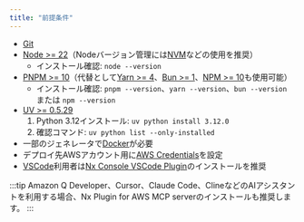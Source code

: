 ```yaml
---
title: "前提条件"
---
```





- [Git](https://git-scm.com/book/en/v2/Getting-Started-Installing-Git)
- [Node >= 22](https://nodejs.org/en/download)（Nodeバージョン管理には[NVM](https://github.com/nvm-sh/nvm)などの使用を推奨）
  - インストール確認: `node --version`
- [PNPM >= 10](https://pnpm.io/installation#using-npm)（代替として[Yarn >= 4](https://yarnpkg.com/getting-started/install)、[Bun >= 1](https://bun.sh/docs/installation)、[NPM >= 10](https://nodejs.org/en/learn/getting-started/an-introduction-to-the-npm-package-manager)も使用可能）
  - インストール確認: `pnpm --version`、`yarn --version`、`bun --version` または `npm --version`
- [UV >= 0.5.29](https://docs.astral.sh/uv/getting-started/installation/)
  1. Python 3.12インストール: `uv python install 3.12.0`
  2. 確認コマンド: `uv python list --only-installed`
- 一部のジェネレータで[Docker](https://www.docker.com/)が必要
- デプロイ先AWSアカウント用に[AWS Credentials](https://docs.aws.amazon.com/sdkref/latest/guide/access.html)を設定
- [VSCode](https://code.visualstudio.com/)利用者は[Nx Console VSCode Plugin](https://marketplace.visualstudio.com/items?itemName=nrwl.angular-console)のインストールを推奨

:::tip
Amazon Q Developer、Cursor、Claude Code、ClineなどのAIアシスタントを利用する場合、<Link path="/get_started/building-with-ai">Nx Plugin for AWS MCP serverのインストール</Link>も推奨します。
:::